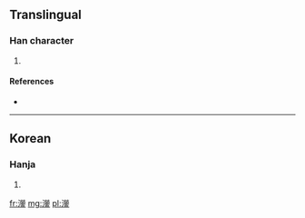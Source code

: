 ==Translingual==

===Han character===
{{Han char|rn=85|rad=水|as=18|sn=21|four=|canj=水火火金 (EFFC)}}

# {{defn|Han|sort=水18}}

====References====
* {{Han ref|kx=0663.091|dj=1072.041|hdz=31793.131|uh=7050|ud=28752}}

----

==Korean==

===Hanja===
{{ko-hanja|hangeul=형|eumhun=|rv=hyeong|mr=hyŏng|y=hyeng}}

# {{defn|Korean|sort=水18}}

[[fr:灐]]
[[mg:灐]]
[[pl:灐]]